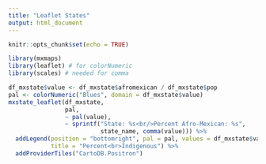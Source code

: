 ```yaml
---
title: "Leaflet States"
output: html_document
---
```


```r
knitr::opts_chunk$set(echo = TRUE)
```

```r
library(mxmaps)
library(leaflet) # for colorNumeric
library(scales) # needed for comma

df_mxstate$value <- df_mxstate$afromexican / df_mxstate$pop
pal <- colorNumeric("Blues", domain = df_mxstate$value)
mxstate_leaflet(df_mxstate,
                pal,
                ~ pal(value),
                ~ sprintf("State: %s<br/>Percent Afro-Mexican: %s",
                          state_name, comma(value))) %>%
  addLegend(position = "bottomright", pal = pal, values = df_mxstate$value,
            title = "Percent<br>Indigenous") %>%
  addProviderTiles("CartoDB.Positron")
```
